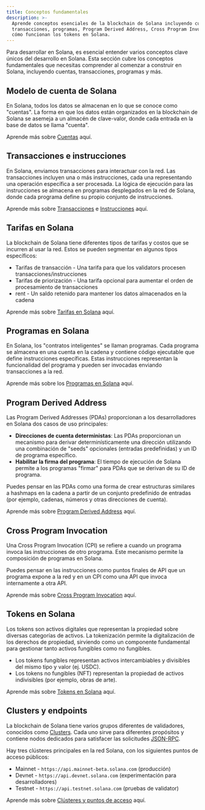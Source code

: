 ```yaml
---
title: Conceptos fundamentales
description: >-
  Aprende conceptos esenciales de la blockchain de Solana incluyendo cuentas,
  transacciones, programas, Program Derived Address, Cross Program Invocation, y
  cómo funcionan los tokens en Solana.
---
```


Para desarrollar en Solana, es esencial entender varios conceptos clave únicos
del desarrollo en Solana. Esta sección cubre los conceptos fundamentales que
necesitas comprender al comenzar a construir en Solana, incluyendo cuentas,
transacciones, programas y más.

## Modelo de cuenta de Solana

En Solana, todos los datos se almacenan en lo que se conoce como "cuentas". La
forma en que los datos están organizados en la blockchain de Solana se asemeja a
un almacén de clave-valor, donde cada entrada en la base de datos se llama
"cuenta".

Aprende más sobre [Cuentas](/docs/core/accounts) aquí.

## Transacciones e instrucciones

En Solana, enviamos transacciones para interactuar con la red. Las transacciones
incluyen una o más instrucciones, cada una representando una operación
específica a ser procesada. La lógica de ejecución para las instrucciones se
almacena en programas desplegados en la red de Solana, donde cada programa
define su propio conjunto de instrucciones.

Aprende más sobre [Transacciones](/docs/core/transactions) e
[Instrucciones](/docs/core/transactions#instruction) aquí.

## Tarifas en Solana

La blockchain de Solana tiene diferentes tipos de tarifas y costos que se
incurren al usar la red. Estos se pueden segmentar en algunos tipos específicos:

- Tarifas de transacción - Una tarifa para que los validators procesen
  transacciones/instrucciones
- Tarifas de priorización - Una tarifa opcional para aumentar el orden de
  procesamiento de transacciones
- rent - Un saldo retenido para mantener los datos almacenados en la cadena

Aprende más sobre [Tarifas en Solana](/docs/core/fees) aquí.

## Programas en Solana

En Solana, los "contratos inteligentes" se llaman programas. Cada programa se
almacena en una cuenta en la cadena y contiene código ejecutable que define
instrucciones específicas. Estas instrucciones representan la funcionalidad del
programa y pueden ser invocadas enviando transacciones a la red.

Aprende más sobre los [Programas en Solana](/docs/core/programs) aquí.

## Program Derived Address

Las Program Derived Addresses (PDAs) proporcionan a los desarrolladores en
Solana dos casos de uso principales:

- **Direcciones de cuenta deterministas**: Las PDAs proporcionan un mecanismo
  para derivar determinísticamente una dirección utilizando una combinación de
  "seeds" opcionales (entradas predefinidas) y un ID de programa específico.
- **Habilitar la firma del programa**: El tiempo de ejecución de Solana permite
  a los programas "firmar" para PDAs que se derivan de su ID de programa.

Puedes pensar en las PDAs como una forma de crear estructuras similares a
hashmaps en la cadena a partir de un conjunto predefinido de entradas (por
ejemplo, cadenas, números y otras direcciones de cuenta).

Aprende más sobre [Program Derived Address](/docs/core/pda) aquí.

## Cross Program Invocation

Una Cross Program Invocation (CPI) se refiere a cuando un programa invoca las
instrucciones de otro programa. Este mecanismo permite la composición de
programas en Solana.

Puedes pensar en las instrucciones como puntos finales de API que un programa
expone a la red y en un CPI como una API que invoca internamente a otra API.

Aprende más sobre [Cross Program Invocation](/docs/core/cpi) aquí.

## Tokens en Solana

Los tokens son activos digitales que representan la propiedad sobre diversas
categorías de activos. La tokenización permite la digitalización de los derechos
de propiedad, sirviendo como un componente fundamental para gestionar tanto
activos fungibles como no fungibles.

- Los tokens fungibles representan activos intercambiables y divisibles del
  mismo tipo y valor (ej. USDC).
- Los tokens no fungibles (NFT) representan la propiedad de activos indivisibles
  (por ejemplo, obras de arte).

Aprende más sobre [Tokens en Solana](/docs/core/tokens) aquí.

## Clusters y endpoints

La blockchain de Solana tiene varios grupos diferentes de validadores, conocidos
como [Clusters](/docs/references/clusters). Cada uno sirve para diferentes
propósitos y contiene nodos dedicados para satisfacer las solicitudes
[JSON-RPC](/docs/rpc/).

Hay tres clústeres principales en la red Solana, con los siguientes puntos de
acceso públicos:

- Mainnet - `https://api.mainnet-beta.solana.com` (producción)
- Devnet - `https://api.devnet.solana.com` (experimentación para
  desarrolladores)
- Testnet - `https://api.testnet.solana.com` (pruebas de validator)

Aprende más sobre [Clústeres y puntos de acceso](/docs/references/clusters)
aquí.
